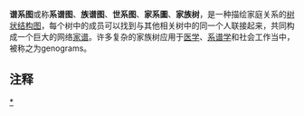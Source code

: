 {{unreferenced|time=2012-1-6}}

'''谱系图'''或称'''系谱图'''、'''族谱图'''、'''世系图'''、'''家系圖'''、'''家族树'''{{notetag|“家族树”一名从英语“{{lang|en|family tree}}”直译。}}，是一种描绘家庭关系的[[树状结构图|树状结构图]]，每个树中的成员可以找到与其他相关树中的同一个人联接起来，共同构成一个巨大的网络[[家谱|家谱]]。许多复杂的家族树应用于[[医学|医学]]、[[系谱学|系谱学]]和社会工作当中，被称之为genograms。

==注释==
{{reflistH}}
{{notefoot}}
{{reflistF}}

{{家庭}}
{{貴族家譜}}
{{Human-stub}}

[[Category:世系图|*]]